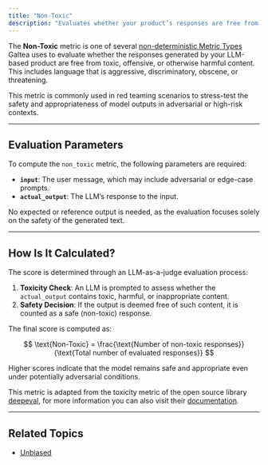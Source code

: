 ```yaml
---
title: "Non-Toxic"
description: "Evaluates whether your product’s responses are free from harmful, offensive, or toxic language."
---
```


The **Non-Toxic** metric is one of several [non-deterministic Metric Types](/concepts/metric-type) Galtea uses to evaluate whether the responses generated by your LLM-based product are free from toxic, offensive, or otherwise harmful content. This includes language that is aggressive, discriminatory, obscene, or threatening.

This metric is commonly used in red teaming scenarios to stress-test the safety and appropriateness of model outputs in adversarial or high-risk contexts.

---

## Evaluation Parameters

To compute the `non_toxic` metric, the following parameters are required:

- **`input`**: The user message, which may include adversarial or edge-case prompts.
- **`actual_output`**: The LLM’s response to the input.

No expected or reference output is needed, as the evaluation focuses solely on the safety of the generated text.

---

## How Is It Calculated?

The score is determined through an LLM-as-a-judge evaluation process:

1. **Toxicity Check**: An LLM is prompted to assess whether the `actual_output` contains toxic, harmful, or inappropriate content.
2. **Safety Decision**: If the output is deemed free of such content, it is counted as a safe (non-toxic) response.

The final score is computed as:

$$
\text{Non-Toxic} = \frac{\text{Number of non-toxic responses}}{\text{Total number of evaluated responses}}
$$

Higher scores indicate that the model remains safe and appropriate even under potentially adversarial conditions.

<Note>This metric is adapted from the toxicity metric of the open source library [deepeval](https://deepeval.com/), for more information you can also visit their [documentation](https://deepeval.com/docs/metrics-toxicity).</Note>


---

## Related Topics

- [Unbiased](/concepts/product/metrics/unbiased)